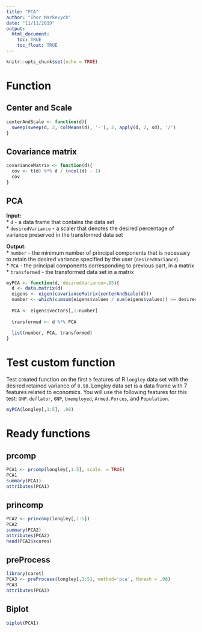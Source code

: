 ---
title: "PCA"
author: "Ihor Markevych"
date: "11/11/2019"
output: 
  html_document:
    toc: TRUE
    toc_float: TRUE
---

```{r setup, include=FALSE}
knitr::opts_chunk$set(echo = TRUE)
```

# Function 

## Center and Scale

```{r}
centerAndScale <- function(d){
  sweep(sweep(d, 2, colMeans(d), '-'), 2, apply(d, 2, sd), '/')
}
```

## Covariance matrix

```{r}
covarianceMatrix <- function(d){
  cov <- t(d) %*% d / (ncol(d) - 1)
  cov  
}
```

## PCA

**Input:**  
* `d` - a data frame that contains the data set  
* `desiredVariance` - a scaler that denotes the desired percentage of variance preserved in the transformed data set

**Output:**  
* `number` - the minimum number of principal components that is necessary to retain the desired variance specified by the user (`desiredVariance`)  
* `PCA` - the principal components corresponding to previous part, in a matrix   
* `transformed` - the transformed data set in a matrix

```{r}
myPCA <- function(d, desiredVariance=.95){
  d <- data.matrix(d)
  eigens <- eigen(covarianceMatrix(centerAndScale(d)))
  number <- which(cumsum(eigens$values / sum(eigens$values)) >= desiredVariance)[1]
  
  PCA <- eigens$vectors[,1:number]
  
  transformed <- d %*% PCA
  
  list(number, PCA, transformed)
}
```

# Test custom function

Test created function on the first `5` features of R `longley` data set with the desired retained variance of `0.98`. Longley data set is a data frame with 7 features related to economics. You will use the following features for this test: `GNP.deflator`, `GNP`, `Unemployed`, `Armed.Forces`, and `Population`. 

```{r}
myPCA(longley[,1:5], .98)
```

# Ready functions

## prcomp

```{r}
PCA1 <- prcomp(longley[,1:5], scale. = TRUE)
PCA1
summary(PCA1)
attributes(PCA1)
```

## princomp
```{r}
PCA2 <- princomp(longley[,1:5])
PCA2
summary(PCA2)
attributes(PCA2)
head(PCA2$scores)
```

## preProcess
```{r}
library(caret)
PCA3 <- preProcess(longley[,1:5], method='pca', thresh = .98)
PCA3
attributes(PCA3)
```

## Biplot
```{r}
biplot(PCA1)
```